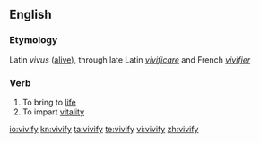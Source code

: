 ==English==
===Etymology===
Latin ''vivus'' ([[alive]]), through late Latin ''[[vivificare]]'' and French ''[[vivifier]]''

===Verb===
{{en-verb|vivifies|vivifying|vivified}}
#To bring to [[life]]
#To impart [[vitality]]

[[io:vivify]]
[[kn:vivify]]
[[ta:vivify]]
[[te:vivify]]
[[vi:vivify]]
[[zh:vivify]]